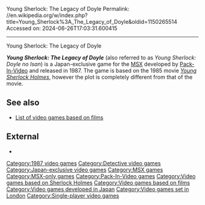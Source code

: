 Young Sherlock: The Legacy of Doyle
Permalink: //en.wikipedia.org/w/index.php?title=Young_Sherlock%3A_The_Legacy_of_Doyle&oldid=1150265514
Accessed on: 2024-06-26T17:03:31.600415



------
Young Sherlock: The Legacy of Doyle
{{more citations needed|date=March 2019}}
{{Infobox video game
|title = Young Sherlock: The Legacy of Doyle
|image = Young Sherlock The Legacy of Doyle cover.jpg
|image_size = 300px
|developer = [[Pack-In-Video]]
|publisher = [[Pack-In-Video]]
|designer = 
|engine = 
|released = [[1987 in video gaming|1987]]
|genre = [[Adventure game|Adventure]]
|modes = [[Single player]]
|platforms = [[MSX]]
}}

'''''Young Sherlock: The Legacy of Doyle''''' (also referred to as ''Young Sherlock: Doyle no Isan'') is a Japan-exclusive game for the [[MSX]] developed by [[Pack-In-Video]] and released in 1987. The game is based on the 1985 movie ''[[Young Sherlock Holmes]]'', however the plot is completely different from that of the movie.

==See also==
*[[List of video games based on films]]

==External==
*{{moby game|id=/young-sherlock-the-legacy-of-doyle|name=''Young Sherlock: The Legacy of Doyle''}}

{{Sherlock Holmes video games}}

[[Category:1987 video games]]
[[Category:Detective video games]]
[[Category:Japan-exclusive video games]]
[[Category:MSX games]]
[[Category:MSX-only games]]
[[Category:Pack-In-Video games]]
[[Category:Video games based on Sherlock Holmes]]
[[Category:Video games based on films]]
[[Category:Video games developed in Japan]]
[[Category:Video games set in London]]
[[Category:Single-player video games]]